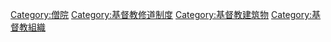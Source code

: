 {{Commonscat|Christian monasteries}}
{{Catmore}}

[[Category:僧院|Category:僧院]]
[[Category:基督教修道制度|Category:基督教修道制度]]
[[Category:基督教建筑物|Category:基督教建筑物]]
[[Category:基督教組織|Category:基督教組織]]